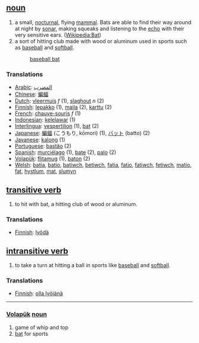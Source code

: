== [[noun]] ==
# a small, [[nocturnal]], flying [[mammal]]. Bats are able to find their way around at night by [[sonar]], making squeaks and listening to the [[echo]] with their very sensitive ears.  ([[en:bat|Wikipedia:Bat]])
# a sort of hitting club made with wood or aluminum used in sports such as [[baseball]]  and [[softball]].
#: [[baseball bat]]

=== Translations ===
*[[Arabic]]: [[المضرب]]
*[[Chinese]]: [[蝙蝠]]
*[[Dutch]]: [[vleermuis]] ''f'' (1), [[slaghout]] ''n'' (2)
*[[Finnish]]: [[lepakko]] (1), [[maila]] (2), [[karttu]] (2)
*[[French]]: [[chauve-souris]] ''f'' (1)
*[[Indonesian]]: [[kelelawar]] (1)
*[[Interlingua]]: [[vespertilion]] (1), [[bat]] (2)
*[[Japanese]]: [[蝙蝠]] (こうもり, kōmori) (1), [[バット]] (batto) (2)
*[[Javanese]]: [[kalong]] (1)
*[[Portuguese]]: [[bastão]] (2) 
*[[Spanish]]: [[murciélago]] (1), [[bate]] (2), [[palo]] (2)
*[[Volapük]]: [[flitamug]] (1), [[baton]] (2)
*[[Welsh]]: [[batia]], [[batio]], [[batiwch]], [[betiwch]], [[fatia]], [[fatio]], [[fatiwch]], [[fetiwch]], [[matio]], [[fat]], [[hystlum]], [[mat]], [[slumyn]]

== [[transitive verb]] ==
# to hit with bat, a hitting club of wood or aluminum.

=== Translations ===
*[[Finnish]]: [[lyödä]]

== [[intransitive verb]] ==
# to take a turn at hitting a ball in sports like [[baseball]] and [[softball]].

=== Translations ===
*[[Finnish]]: [[olla lyöjänä]]

----

=== [[Volapük]]  [[noun]] === 
# game of whip and top
# [[bat]] for sports